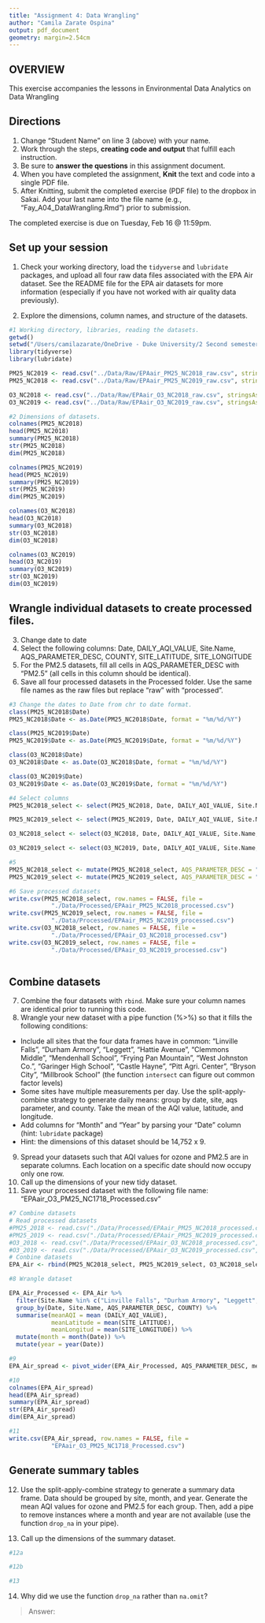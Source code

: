 ```yaml
---
title: "Assignment 4: Data Wrangling"
author: "Camila Zarate Ospina"
output: pdf_document
geometry: margin=2.54cm
---
```


## OVERVIEW

This exercise accompanies the lessons in Environmental Data Analytics on Data Wrangling 

## Directions
1. Change "Student Name" on line 3 (above) with your name.
2. Work through the steps, **creating code and output** that fulfill each instruction.
3. Be sure to **answer the questions** in this assignment document.
4. When you have completed the assignment, **Knit** the text and code into a single PDF file.
5. After Knitting, submit the completed exercise (PDF file) to the dropbox in Sakai. Add your last name into the file name (e.g., "Fay_A04_DataWrangling.Rmd") prior to submission.

The completed exercise is due on Tuesday, Feb 16 @ 11:59pm.

## Set up your session 
1. Check your working directory, load the `tidyverse` and `lubridate` packages, and upload all four raw data files associated with the EPA Air dataset. See the README file for the EPA air datasets for more information (especially if you have not worked with air quality data previously). 

2. Explore the dimensions, column names, and structure of the datasets. 

```r
#1 Working directory, libraries, reading the datasets. 
getwd()
setwd("/Users/camilazarate/OneDrive - Duke University/2 Second semester/Data analytics/Environmental_Data_Analytics_2021")
library(tidyverse)
library(lubridate)

PM25_NC2019 <- read.csv("../Data/Raw/EPAair_PM25_NC2018_raw.csv", stringsAsFactors = TRUE)
PM25_NC2018 <- read.csv("../Data/Raw/EPAair_PM25_NC2019_raw.csv", stringsAsFactors = TRUE)

O3_NC2018 <- read.csv("../Data/Raw/EPAair_O3_NC2018_raw.csv", stringsAsFactors = TRUE)
O3_NC2019 <- read.csv("../Data/Raw/EPAair_O3_NC2019_raw.csv", stringsAsFactors = TRUE)

#2 Dimensions of datasets.
colnames(PM25_NC2018)
head(PM25_NC2018)
summary(PM25_NC2018)
str(PM25_NC2018)
dim(PM25_NC2018)

colnames(PM25_NC2019)
head(PM25_NC2019)
summary(PM25_NC2019)
str(PM25_NC2019)
dim(PM25_NC2019)

colnames(O3_NC2018)
head(O3_NC2018)
summary(O3_NC2018)
str(O3_NC2018)
dim(O3_NC2018)

colnames(O3_NC2019)
head(O3_NC2019)
summary(O3_NC2019)
str(O3_NC2019)
dim(O3_NC2019)

```

## Wrangle individual datasets to create processed files.
3. Change date to date
4. Select the following columns: Date, DAILY_AQI_VALUE, Site.Name, AQS_PARAMETER_DESC, COUNTY, SITE_LATITUDE, SITE_LONGITUDE
5. For the PM2.5 datasets, fill all cells in AQS_PARAMETER_DESC with "PM2.5" (all cells in this column should be identical).
6. Save all four processed datasets in the Processed folder. Use the same file names as the raw files but replace "raw" with "processed".

```r
#3 Change the dates to Date from chr to date format. 
class(PM25_NC2018$Date)
PM25_NC2018$Date <- as.Date(PM25_NC2018$Date, format = "%m/%d/%Y") 

class(PM25_NC2019$Date)
PM25_NC2019$Date <- as.Date(PM25_NC2019$Date, format = "%m/%d/%Y") 

class(O3_NC2018$Date)
O3_NC2018$Date <- as.Date(O3_NC2018$Date, format = "%m/%d/%Y") 

class(O3_NC2019$Date)
O3_NC2019$Date <- as.Date(O3_NC2019$Date, format = "%m/%d/%Y") 

#4 Select columns
PM25_NC2018_select <- select(PM25_NC2018, Date, DAILY_AQI_VALUE, Site.Name, AQS_PARAMETER_DESC, COUNTY, SITE_LATITUDE, SITE_LONGITUDE)

PM25_NC2019_select <- select(PM25_NC2019, Date, DAILY_AQI_VALUE, Site.Name, AQS_PARAMETER_DESC, COUNTY, SITE_LATITUDE, SITE_LONGITUDE)

O3_NC2018_select <- select(O3_NC2018, Date, DAILY_AQI_VALUE, Site.Name, AQS_PARAMETER_DESC, COUNTY, SITE_LATITUDE, SITE_LONGITUDE)

O3_NC2019_select <- select(O3_NC2019, Date, DAILY_AQI_VALUE, Site.Name, AQS_PARAMETER_DESC, COUNTY, SITE_LATITUDE, SITE_LONGITUDE)

#5
PM25_NC2018_select <- mutate(PM25_NC2018_select, AQS_PARAMETER_DESC = "PM2.5")
PM25_NC2019_select <- mutate(PM25_NC2019_select, AQS_PARAMETER_DESC = "PM2.5")

#6 Save processed datasets 
write.csv(PM25_NC2018_select, row.names = FALSE, file =
            "./Data/Processed/EPAair_PM25_NC2018_processed.csv")
write.csv(PM25_NC2019_select, row.names = FALSE, file =
            "./Data/Processed/EPAair_PM25_NC2019_processed.csv")
write.csv(O3_NC2018_select, row.names = FALSE, file =
            "./Data/Processed/EPAair_O3_NC2018_processed.csv")
write.csv(O3_NC2019_select, row.names = FALSE, file =
            "./Data/Processed/EPAair_O3_NC2019_processed.csv")
          
```

## Combine datasets
7. Combine the four datasets with `rbind`. Make sure your column names are identical prior to running this code. 
8. Wrangle your new dataset with a pipe function (%>%) so that it fills the following conditions: 

* Include all sites that the four data frames have in common: "Linville Falls", "Durham Armory", "Leggett", "Hattie Avenue", "Clemmons Middle", "Mendenhall School", "Frying Pan Mountain", "West Johnston Co.", "Garinger High School", "Castle Hayne", "Pitt Agri. Center", "Bryson City", "Millbrook School" (the function `intersect` can figure out common factor levels)
* Some sites have multiple measurements per day. Use the split-apply-combine strategy to generate daily means: group by date, site, aqs parameter, and county. Take the mean of the AQI value, latitude, and longitude.
* Add columns for "Month" and "Year" by parsing your "Date" column (hint: `lubridate` package)
* Hint: the dimensions of this dataset should be 14,752 x 9.

9. Spread your datasets such that AQI values for ozone and PM2.5 are in separate columns. Each location on a specific date should now occupy only one row.
10. Call up the dimensions of your new tidy dataset.
11. Save your processed dataset with the following file name: "EPAair_O3_PM25_NC1718_Processed.csv"

```r
#7 Combine datasets 
# Read processed datasets 
#PM25_2018 <- read.csv("./Data/Processed/EPAair_PM25_NC2018_processed.csv", stringsAsFactors = TRUE)
#PM25_2019 <- read.csv("./Data/Processed/EPAair_PM25_NC2019_processed.csv", stringsAsFactors = TRUE)
#O3_2018 <- read.csv("./Data/Processed/EPAair_O3_NC2018_processed.csv", stringsAsFactors = TRUE)
#O3_2019 <- read.csv("./Data/Processed/EPAair_O3_NC2019_processed.csv", stringsAsFactors = TRUE)
# Conbine datasets
EPA_Air <- rbind(PM25_NC2018_select, PM25_NC2019_select, O3_NC2018_select, O3_NC2019_select)

#8 Wrangle dataset

EPA_Air_Processed <- EPA_Air %>% 
  filter(Site.Name %in% c("Linville Falls", "Durham Armory", "Leggett", "Hattie Avenue", "Clemmons Middle", "Mendenhall School", "Frying Pan Mountain", "West Johnston Co.", "Garinger High School", "Castle Hayne", "Pitt Agri. Center", "Bryson City", "Millbrook School")) %>% 
  group_by(Date, Site.Name, AQS_PARAMETER_DESC, COUNTY) %>% 
  summarise(meanAQI = mean (DAILY_AQI_VALUE), 
            meanLatitude = mean(SITE_LATITUDE),
            meanLongitud = mean(SITE_LONGITUDE)) %>%
  mutate(month = month(Date)) %>%
  mutate(year = year(Date))

#9
EPA_Air_spread <- pivot_wider(EPA_Air_Processed, AQS_PARAMETER_DESC, meanAQI)

#10
colnames(EPA_Air_spread)
head(EPA_Air_spread)
summary(EPA_Air_spread)
str(EPA_Air_spread)
dim(EPA_Air_spread)

#11
write.csv(EPA_Air_spread, row.names = FALSE, file =
            "EPAair_O3_PM25_NC1718_Processed.csv")

```


## Generate summary tables
12. Use the split-apply-combine strategy to generate a summary data frame. Data should be grouped by site, month, and year. Generate the mean AQI values for ozone and PM2.5 for each group. Then, add a pipe to remove instances where a month and year are not available (use the function `drop_na` in your pipe). 

13. Call up the dimensions of the summary dataset.

```r
#12a

#12b

#13

```

14. Why did we use the function `drop_na` rather than `na.omit`?

> Answer: 
